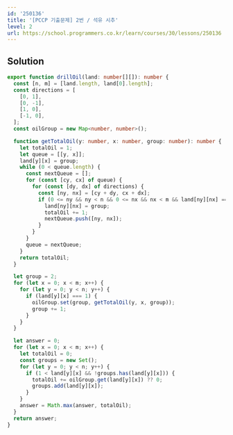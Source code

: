```yaml
---
id: '250136'
title: '[PCCP 기출문제] 2번 / 석유 시추'
level: 2
url: https://school.programmers.co.kr/learn/courses/30/lessons/250136
---
```


## Solution

```typescript filename="solution.ts" copy
export function drillOil(land: number[][]): number {
  const [n, m] = [land.length, land[0].length];
  const directions = [
    [0, 1],
    [0, -1],
    [1, 0],
    [-1, 0],
  ];
  const oilGroup = new Map<number, number>();

  function getTotalOil(y: number, x: number, group: number): number {
    let totalOil = 1;
    let queue = [[y, x]];
    land[y][x] = group;
    while (0 < queue.length) {
      const nextQueue = [];
      for (const [cy, cx] of queue) {
        for (const [dy, dx] of directions) {
          const [ny, nx] = [cy + dy, cx + dx];
          if (0 <= ny && ny < n && 0 <= nx && nx < m && land[ny][nx] === 1) {
            land[ny][nx] = group;
            totalOil += 1;
            nextQueue.push([ny, nx]);
          }
        }
      }
      queue = nextQueue;
    }
    return totalOil;
  }

  let group = 2;
  for (let x = 0; x < m; x++) {
    for (let y = 0; y < n; y++) {
      if (land[y][x] === 1) {
        oilGroup.set(group, getTotalOil(y, x, group));
        group += 1;
      }
    }
  }

  let answer = 0;
  for (let x = 0; x < m; x++) {
    let totalOil = 0;
    const groups = new Set();
    for (let y = 0; y < n; y++) {
      if (1 < land[y][x] && !groups.has(land[y][x])) {
        totalOil += oilGroup.get(land[y][x]) ?? 0;
        groups.add(land[y][x]);
      }
    }
    answer = Math.max(answer, totalOil);
  }
  return answer;
}
```

